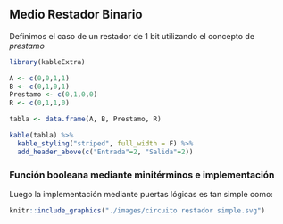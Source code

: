 ## Medio Restador Binario
Definimos el caso de un restador de 1 bit utilizando el concepto de *prestamo*

```r
library(kableExtra)

A <- c(0,0,1,1)
B <- c(0,1,0,1)
Prestamo <- c(0,1,0,0)
R <- c(0,1,1,0)

tabla <- data.frame(A, B, Prestamo, R)

kable(tabla) %>% 
  kable_styling("striped", full_width = F) %>%
  add_header_above(c("Entrada"=2, "Salida"=2))
```

### Función booleana mediante minitérminos e implementación

\begin{aligned}
S(A, B) &=& \sum m(1,2)\\
        &=& m_1+ m_1\\
        &=& \bar{A}B + A\bar{B}\\
        &=& A \oplus B\\
\end{aligned}

\begin{aligned}
P(A, B) &=& \sum m(1)\\
        &=& m_1\\
        &=& \bar{A}B\\
\end{aligned}

Luego la implementación mediante puertas lógicas es tan simple como:

```r
knitr::include_graphics("./images/circuito restador simple.svg")
```

